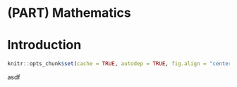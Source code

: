 # (PART) Mathematics {-}

# Introduction

```r
knitr::opts_chunk$set(cache = TRUE, autodep = TRUE, fig.align = "center")
```

asdf
